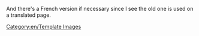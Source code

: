 And there's a French version if necessary since I see the old one is used on a translated page.

[[Category:en/Template Images]]